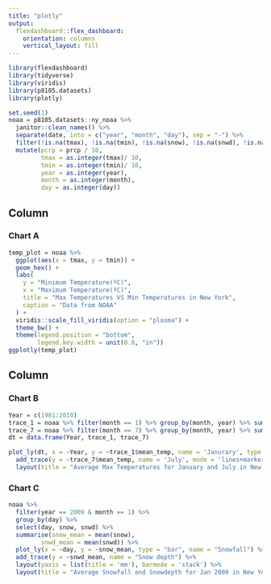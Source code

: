 ```yaml
---
title: "plotly"
output: 
  flexdashboard::flex_dashboard:
    orientation: columns
    vertical_layout: fill
---
```


```r
library(flexdashboard)
library(tidyverse)
library(viridis)
library(p8105.datasets)
library(plotly)
```


```r
set.seed(1)
noaa = p8105.datasets::ny_noaa %>% 
  janitor::clean_names() %>% 
  separate(date, into = c("year", "month", "day"), sep = "-") %>% 
  filter(!is.na(tmax), !is.na(tmin), !is.na(snow), !is.na(snwd), !is.na(prcp)) %>% 
  mutate(pcrp = prcp / 10,
         tmax = as.integer(tmax)/ 10,
         tmin = as.integer(tmin)/ 10,
         year = as.integer(year),
         month = as.integer(month),
         day = as.integer(day)) 
```



Column {data-width=500}
-----------------------------------------------------------------------

### Chart A

```r
temp_plot = noaa %>% 
  ggplot(aes(x = tmax, y = tmin)) +
  geom_hex() +
  labs(
    y = "Minimum Temperature(ºC)", 
    x = "Maximum Temperature(ºC)",
    title = "Max Temperatures VS Min Temperatures in New York",
    caption = "Data from NOAA"
  ) +
  viridis::scale_fill_viridis(option = "plasma") +
  theme_bw() +
  theme(legend.position = "bottom", 
        legend.key.width = unit(0.8, "in"))
ggplotly(temp_plot)

```

Column {data-width=500}
-----------------------------------------------------------------------

### Chart B

```r
Year = c(1981:2010)
trace_1 = noaa %>% filter(month == 1) %>% group_by(month, year) %>% summarise(mean_temp = mean(tmax))
trace_7 = noaa %>% filter(month == 7) %>% group_by(month, year) %>% summarise(mean_temp = mean(tmax))
dt = data.frame(Year, trace_1, trace_7)

plot_ly(dt, x = ~Year, y = ~trace_1$mean_temp, name = 'Janurary', type = 'scatter', mode = 'lines') %>% 
  add_trace(y = ~trace_7$mean_temp, name = 'July', mode = 'lines+markers') %>% 
  layout(title = "Average Max Temperatures for January and July in New York")

```

### Chart C

```r
noaa %>%
  filter(year == 2009 & month == 1) %>% 
  group_by(day) %>% 
  select(day, snow, snwd) %>% 
  summarise(snow_mean = mean(snow),
         snwd_mean = mean(snwd)) %>% 
  plot_ly(x = ~day, y = ~snow_mean, type = "bar", name = "Snowfall") %>%
  add_trace(y = ~snwd_mean, name = "Snow depth") %>%
  layout(yaxis = list(title = 'mm'), barmode = 'stack') %>% 
  layout(title = "Average Snowfall and Snowdepth for Jan 2009 in New York")

```

